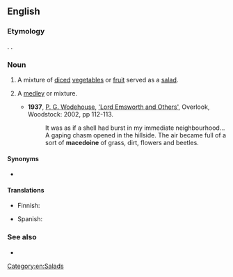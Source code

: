{{also|macédoine|Macédoine}}

==English==
{{wikipedia}}

===Etymology===
{{etyl|fr|en}} {{m|fr|Macédoine||Macedonia}}. {{doublet|en|Macedonia}}.

===Noun===
{{en-noun}}

# A mixture of [[diced]] [[vegetable]]s or [[fruit]] served as a [[salad]].
# {{lb|en|figurative}} A [[medley]] or mixture.
#* '''1937''', [[w:P._G._Wodehouse|P. G. Wodehouse]], [[w:Lord_Emsworth_and_Others|'Lord Emsworth and Others']], Overlook, Woodstock: 2002, pp 112-113.
#*: It was as if a shell had burst in my immediate neighbourhood... A gaping chasm opened in the hillside. The air became full of a sort of '''macedoine''' of grass, dirt, flowers and beetles.

====Synonyms====
* {{l|en|fruit salad}}

====Translations====
{{trans-top|mixture of diced vegetables or fruit}}
* Finnish: {{t+|fi|hedelmäsalaatti}}
{{trans-mid}}
* Spanish: {{t+|es|macedonia|f}}
{{trans-bottom}}

===See also===
* {{l|en|macedonia}}

[[Category:en:Salads]]